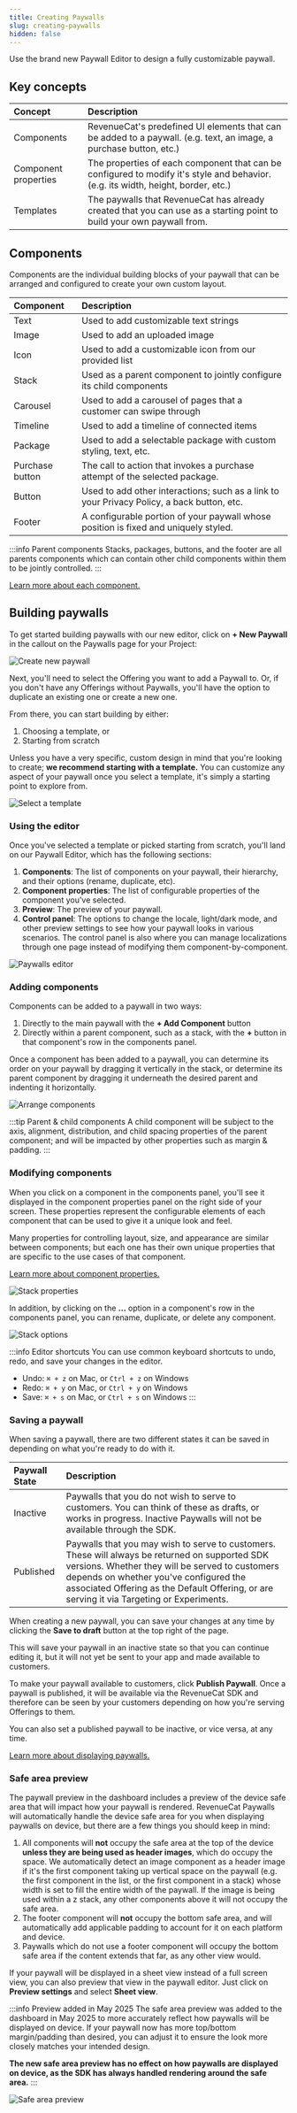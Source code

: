```yaml
---
title: Creating Paywalls
slug: creating-paywalls
hidden: false
---
```


Use the brand new Paywall Editor to design a fully customizable paywall.


<YouTubeEmbed
  videoId="vE17MFOv6Qc"
  title="RevenueCat Paywalls v2 Walkthrough"
/>

## Key concepts

| Concept              | Description                                                                                                                       |
| :------------------- | :-------------------------------------------------------------------------------------------------------------------------------- |
| Components           | RevenueCat's predefined UI elements that can be added to a paywall. (e.g. text, an image, a purchase button, etc.)                |
| Component properties | The properties of each component that can be configured to modify it's style and behavior. (e.g. its width, height, border, etc.) |
| Templates            | The paywalls that RevenueCat has already created that you can use as a starting point to build your own paywall from.             |

## Components

Components are the individual building blocks of your paywall that can be arranged and configured to create your own custom layout.

| Component       | Description                                                                                |
| :-------------- | :----------------------------------------------------------------------------------------- |
| Text            | Used to add customizable text strings                                                      |
| Image           | Used to add an uploaded image                                                              |
| Icon            | Used to add a customizable icon from our provided list                                     |
| Stack           | Used as a parent component to jointly configure its child components                       |
| Carousel        | Used to add a carousel of pages that a customer can swipe through                         |
| Timeline        | Used to add a timeline of connected items                     |
| Package         | Used to add a selectable package with custom styling, text, etc.                           |
| Purchase button | The call to action that invokes a purchase attempt of the selected package.                |
| Button          | Used to add other interactions; such as a link to your Privacy Policy, a back button, etc. |
| Footer          | A configurable portion of your paywall whose position is fixed and uniquely styled.        |

:::info Parent components
Stacks, packages, buttons, and the footer are all parents components which can contain other child components within them to be jointly controlled.
:::

[Learn more about each component.](/tools/paywalls-v2/creating-paywalls/components)

## Building paywalls

To get started building paywalls with our new editor, click on **+ New Paywall** in the callout on the Paywalls page for your Project:

![Create new paywall](/images/paywalls-create-new-paywall.png)

Next, you'll need to select the Offering you want to add a Paywall to. Or, if you don't have any Offerings without Paywalls, you'll have the option to duplicate an existing one or create a new one.

From there, you can start building by either:

1. Choosing a template, or
2. Starting from scratch

Unless you have a very specific, custom design in mind that you're looking to create; **we recommend starting with a template.** You can customize any aspect of your paywall once you select a template, it's simply a starting point to explore from.

![Select a template](/images/paywalls-select-template.png)

### Using the editor

Once you've selected a template or picked starting from scratch, you'll land on our Paywall Editor, which has the following sections:

1. **Components**: The list of components on your paywall, their hierarchy, and their options (rename, duplicate, etc).
2. **Component properties**: The list of configurable properties of the component you've selected.
3. **Preview**: The preview of your paywall.
4. **Control panel**: The options to change the locale, light/dark mode, and other preview settings to see how your paywall looks in various scenarios. The control panel is also where you can manage localizations through one page instead of modifying them component-by-component.

![Paywalls editor](/images/paywalls-editor.png)

### Adding components

Components can be added to a paywall in two ways:

1. Directly to the main paywall with the **+ Add Component** button
2. Directly within a parent component, such as a stack, with the **+** button in that component's row in the components panel.

Once a component has been added to a paywall, you can determine its order on your paywall by dragging it vertically in the stack, or determine its parent component by dragging it underneath the desired parent and indenting it horizontally.

![Arrange components](/images/paywalls-arrange-components.gif)

:::tip Parent & child components
A child component will be subject to the axis, alignment, distribution, and child spacing properties of the parent component; and will be impacted by other properties such as margin & padding.
:::

### Modifying components

When you click on a component in the components panel, you'll see it displayed in the component properties panel on the right side of your screen. These properties represent the configurable elements of each component that can be used to give it a unique look and feel.

Many properties for controlling layout, size, and appearance are similar between components; but each one has their own unique properties that are specific to the use cases of that component.

[Learn more about component properties.](/tools/paywalls-v2/creating-paywalls/component-properties)

![Stack properties](/images/paywalls-stack-properties.png)

In addition, by clicking on the **...** option in a component's row in the components panel, you can rename, duplicate, or delete any component.

![Stack options](/images/paywalls-stack-options.png)

:::info Editor shortcuts
You can use common keyboard shortcuts to undo, redo, and save your changes in the editor.

- Undo: `⌘ + z` on Mac, or `Ctrl + z` on Windows
- Redo: `⌘ + y` on Mac, or `Ctrl + y` on Windows  
- Save: `⌘ + s` on Mac, or `Ctrl + s` on Windows
:::

### Saving a paywall

When saving a paywall, there are two different states it can be saved in depending on what you're ready to do with it.

| Paywall State | Description                                                                                                                                                                                                                                                                               |
| :------------ | :---------------------------------------------------------------------------------------------------------------------------------------------------------------------------------------------------------------------------------------------------------------------------------------- |
| Inactive      | Paywalls that you do not wish to serve to customers. You can think of these as drafts, or works in progress. Inactive Paywalls will not be available through the SDK.                                                                                                                     |
| Published     | Paywalls that you may wish to serve to customers. These will always be returned on supported SDK versions. Whether they will be served to customers depends on whether you've configured the associated Offering as the Default Offering, or are serving it via Targeting or Experiments. |

When creating a new paywall, you can save your changes at any time by clicking the **Save to draft** button at the top right of the page.

This will save your paywall in an inactive state so that you can continue editing it, but it will not yet be sent to your app and made available to customers.

To make your paywall available to customers, click **Publish Paywall**. Once a paywall is published, it will be available via the RevenueCat SDK and therefore can be seen by your customers depending on how you're serving Offerings to them.

You can also set a published paywall to be inactive, or vice versa, at any time.

[Learn more about displaying paywalls.](/tools/paywalls-v2/displaying-paywalls)

### Safe area preview

The paywall preview in the dashboard includes a preview of the device safe area that will impact how your paywall is rendered. RevenueCat Paywalls will automatically handle the device safe area for you when displaying paywalls on device, but there are a few things you should keep in mind:
1. All components will **not** occupy the safe area at the top of the device **unless they are being used as header images**, which do occupy the space. We automatically detect an image component as a header image if it's the first component taking up vertical space on the paywall (e.g. the first component in the list, or the first component in a stack) whose width is set to fill the entire width of the paywall. If the image is being used within a z stack, any other components above it will not occupy the safe area.
2. The footer component will **not** occupy the bottom safe area, and will automatically add applicable padding to account for it on each platform and device.
3. Paywalls which do not use a footer component will occupy the bottom safe area if the content extends that far, as any other view would.

If your paywall will be displayed in a sheet view instead of a full screen view, you can also preview that view in the paywall editor. Just click on **Preview settings** and select **Sheet view**.

:::info Preview added in May 2025
The safe area preview was added to the dashboard in May 2025 to more accurately reflect how paywalls will be displayed on device. If your paywall now has more top/bottom margin/padding than desired, you can adjust it to ensure the look more closely matches your intended design.

**The new safe area preview has no effect on how paywalls are displayed on device, as the SDK has always handled rendering around the safe area.**
:::

![Safe area preview](/images/safe-area-preview.png)

